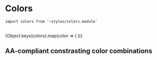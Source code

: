 


# Colors

`import colors from '~styles/colors.module'`

<br />

<ColorPalette>
  {Object.keys(colors).map(color => (
    <ColorItem
      key={color}
      title={`colors.$${color}`}
      subtitle={color}
      colors={[colors[color]]}
    />
  ))}
</ColorPalette>

## AA-compliant constrasting color combinations

<Story of={Contrasting} />
